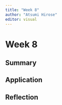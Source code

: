 ```yaml
---
title: "Week 8"
author: "Atsumi Hirose"
editor: visual
---
```

# Week 8

## Summary

## Application

## Reflection
